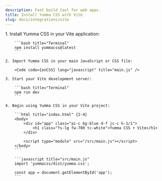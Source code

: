 ```yaml
---
description: Fast build tool for web apps.
title: Install Yumma CSS with Vite
slug: docs/integrations/vite
---
```




<Steps>
    1. Install Yumma CSS in your Vite application:

        ```bash title="Terminal"
        npm install yummacss@latest
        ```

    2. Import Yumma CSS in your main JavaScript or CSS file:

        <Code code={onCSS} lang="javascript" title="main.js" />

    3. Start your Vite development server:

        ```bash title="Terminal"
        npm run dev
        ```

    4. Begin using Yumma CSS in your Vite project:

        ```html title="index.html" {2-4}
        <body>
            <div id="app" class="ai-c bg-blue d-f jc-c h-1/1">
                <h1 class="fs-lg fw-700 tc-white">Yumma CSS + Vite</h1>
            </div>

            <script type="module" src="/src/main.js"></script>
        </body>
        ```

        ```javascript title="src/main.js"
        import 'yummacss/dist/yumma.css';

        const app = document.getElementById('app');
        ```

</Steps>
